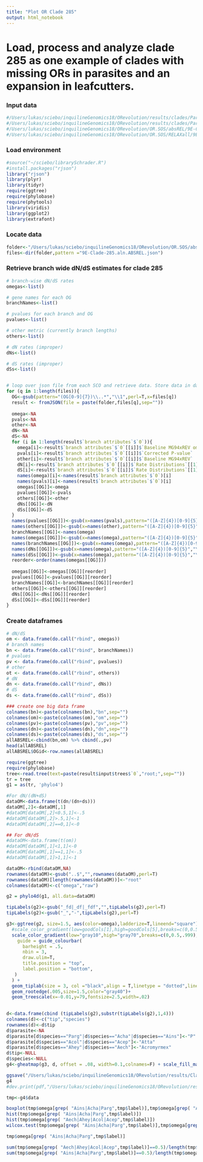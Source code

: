```yaml
---
title: "Plot OR Clade 285"
output: html_notebook
---
```


# Load, process and analyze clade 285 as one example of clades with missing ORs in parasites and an expansion in leafcutters.
### Input data 
```r
#/Users/lukas/sciebo/inquilineGenomics18/ORevolution/results/clades/Parg.Ains.Acha/9E-Clade-285.tre
#/Users/lukas/sciebo/inquilineGenomics18/ORevolution/results/clades/Parg.Ains.Acha/9E-Clade-285.tsv
#/Users/lukas/sciebo/inquilineGenomics18/ORevolution/OR.SOS/absREL/9E-Clade-285.aln.ABSREL.json
#/Users/lukas/sciebo/inquilineGenomics18/ORevolution/OR.SOS/RELAXall/9E-Clade-285.aln.RELAX.json
```


### Load environment
```r
#source("~/sciebo/librarySchrader.R")
#install.packages("rjson")
library("rjson")
library(plyr)
library(tidyr)
require(ggtree)
require(phylobase)
require(phytools)
library(viridis)
library(ggplot2)
library(extrafont)
```

### Locate data
```r
folder<-"/Users/lukas/sciebo/inquilineGenomics18/ORevolution/OR.SOS/absREL/"
files<-dir(folder,pattern ="9E-Clade-285.aln.ABSREL.json")
```

### Retrieve branch wide dN/dS estimates for clade 285
```r

# branch-wise dN/dS rates
omegas<-list()

# gene names for each OG
branchNames<-list()

# pvalues for each branch and OG
pvalues<-list()

# other metric (currently branch lengths)
others<-list()

# dN rates (improper)
dNs<-list()

# dS rates (improper)
dSs<-list()


# loop over json file from each SCO and retrieve data. Store data in data frames 
for (q in 1:length(files)){
  OG<-gsub(pattern="(OG[0-9]{7})\\..*","\\1",perl=T,x=files[q])
  result <- fromJSON(file = paste(folder,files[q],sep=""))
  
  omega<-NA
  pvals<-NA
  other<-NA
  dN<-NA
  dS<-NA
  for (i in 1:length(result$`branch attributes`$`0`)){
    omega[i]<-result$`branch attributes`$`0`[[i]]$`Baseline MG94xREV omega ratio`
    pvals[i]<-result$`branch attributes`$`0`[[i]]$`Corrected P-value`
    other[i]<-result$`branch attributes`$`0`[[i]]$`Baseline MG94xREV`
    dN[i]<-result$`branch attributes`$`0`[[i]]$`Rate Distributions`[[1]][1]
    dS[i]<-result$`branch attributes`$`0`[[i]]$`Rate Distributions`[[1]][2]
    names(omega)[i]<-names(result$`branch attributes`$`0`)[i]
    names(pvals)[i]<-names(result$`branch attributes`$`0`)[i]
    omegas[[OG]]<-omega
    pvalues[[OG]]<-pvals
    others[[OG]]<-other
    dNs[[OG]]<-dN
    dSs[[OG]]<-dS
  }
  names(pvalues[[OG]])<-gsub(x=names(pvals),pattern="([A-Z]{4})[0-9]{5}","\\1",perl=T)
  names(others[[OG]])<-gsub(x=names(other),pattern="([A-Z]{4})[0-9]{5}","\\1",perl=T)
  branchNames[[OG]]<-names(omega)
  names(omegas[[OG]])<-gsub(x=names(omega),pattern="([A-Z]{4})[0-9]{5}","\\1",perl=T)
  names(branchNames[[OG]])<-gsub(x=names(omega),pattern="([A-Z]{4})[0-9]{5}","\\1",perl=T)
  names(dNs[[OG]])<-gsub(x=names(omega),pattern="([A-Z]{4})[0-9]{5}","\\1",perl=T)
  names(dSs[[OG]])<-gsub(x=names(omega),pattern="([A-Z]{4})[0-9]{5}","\\1",perl=T)
  reorder<-order(names(omegas[[OG]]))
  
  omegas[[OG]]<-omegas[[OG]][reorder]
  pvalues[[OG]]<-pvalues[[OG]][reorder]
  branchNames[[OG]]<-branchNames[[OG]][reorder]
  others[[OG]]<-others[[OG]][reorder]
  dNs[[OG]]<-dNs[[OG]][reorder]
  dSs[[OG]]<-dSs[[OG]][reorder]
}
```

### Create dataframes
```R
# dN/dS
om <- data.frame(do.call("rbind", omegas))
# branch names
bn <- data.frame(do.call("rbind", branchNames))
# pvalues
pv <- data.frame(do.call("rbind", pvalues))
# other
ot <- data.frame(do.call("rbind", others))
# dN
dn <- data.frame(do.call("rbind", dNs))
# dS
ds <- data.frame(do.call("rbind", dSs))

### create one big data frame
colnames(bn)<-paste(colnames(bn),"bn",sep="")
colnames(om)<-paste(colnames(om),"om",sep="")
colnames(pv)<-paste(colnames(pv),"pv",sep="")
colnames(dn)<-paste(colnames(dn),"dn",sep="")
colnames(ds)<-paste(colnames(ds),"ds",sep="")
allABSREL<-cbind(bn,om) %>% cbind(.,pv) 
head(allABSREL)
allABSREL$OGid<-row.names(allABSREL)

```


```r
require(ggtree)
require(phylobase)
tree<-read.tree(text=paste(result$input$trees$`0`,"root;",sep=""))
tr = tree
g1 = as(tr, 'phylo4')

#For dN/(dN+dS)
dataOM<-data.frame(t(dn/(dn+ds)))
dataOM[,2]<-dataOM[,1]
#dataOM[dataOM[,2]<0.5,1]<-.5
#dataOM[dataOM[,2]>.5,1]<-1
#dataOM[dataOM[,2]==0,1]<-0

## For dN/dS
#dataOM<-data.frame(t(om))
#dataOM[dataOM[,1]<1,1]<-0
#dataOM[dataOM[,1]==1,1]<-.5
#dataOM[dataOM[,1]>1,1]<-1

dataOM<-rbind(dataOM,NA)
rownames(dataOM)<-gsub("..$","",rownames(dataOM),perl=T)
rownames(dataOM)[length(rownames(dataOM))]<-"root"
colnames(dataOM)<-c("omega","raw")

g2 = phylo4d(g1, all.data=dataOM)

tipLabels(g2)<-gsub("_fd|_df|_fdf","",tipLabels(g2),perl=T)
tipLabels(g2)<-gsub("_","-",tipLabels(g2),perl=T)

g3<-ggtree(g2, size=1.5, aes(color=omega),ladderize=T,lineend="square") + 
  #scale_color_gradient(low=goodCols[1],high=goodCols[5],breaks=c(0,0.5,.999),labels = c(0,0.5,1),name = "dN/(dN+dS)",
  scale_color_gradient(low="gray10",high="gray70",breaks=c(0,0.5,.999),labels = c(0,0.5,1),name = "dN/(dN+dS)",                       
    guide = guide_colourbar(
      barheight = .5,
      nbin = 3,
      draw.ulim=T,
      title.position = "top",
      label.position = "bottom",
   )
  ) + 
  geom_tiplab(size = 3, col ="black",align = T,linetype = "dotted",linesize=.25,family="Courier", offset=.01) +
  geom_rootedge(.005,size=1.5,color="gray40")+ 
  geom_treescale(x=-0.01,y=79,fontsize=2.5,width=.02)
  
```

```r
d<-data.frame(cbind (tipLabels(g2),substr(tipLabels(g2),1,4)))
colnames(d)<-c("tip","species")
rownames(d)<-d$tip
d$parasite<-NA
d$parasite[d$species=="Parg"|d$species=="Acha"|d$species=="Ains"]<-"P"
d$parasite[d$species=="Acol"|d$species=="Acep"]<-"Atta"
d$parasite[d$species=="Ahey"|d$species=="Aech"]<-"Acromyrmex"
d$tip<-NULL
d$species<-NULL
g4<-gheatmap(g3, d, offset = .08, width=0.1,colnames=F) + scale_fill_manual(values=c(goodCols[1],goodCols[1],goodCols[3])) + theme(legend.position="bottom",legend.text = element_text(size = 8))

ggsave("/Users/lukas/sciebo/inquilineGenomics18/ORevolution/results/Clade285.pdf",g4,width=5,height=8,family="Courier")
g4
#dev.print(pdf,"/Users/lukas/sciebo/inquilineGenomics18/ORevolution/results/Clade285.pdf",width=6,height=12,family="Courier New")
```
```r
tmp<-g4$data

boxplot(tmp$omega[grep( "Ains|Acha|Parg",tmp$label)],tmp$omega[grep( "Aech|Ahey|Acol|Acep",tmp$label)],outline=F)
hist(tmp$omega[grep( "Ains|Acha|Parg",tmp$label)])
hist(tmp$omega[grep( "Aech|Ahey|Acol|Acep",tmp$label)])
wilcox.test(tmp$omega[grep( "Ains|Acha|Parg",tmp$label)],tmp$omega[grep( "Aech|Ahey|Acol|Acep",tmp$label)])
```

```r
tmp$omega[grep( "Ains|Acha|Parg",tmp$label)]

sum(tmp$omega[grep( "Aech|Ahey|Acol|Acep",tmp$label)]==0.5)/length(tmp$omega[grep( "Aech|Ahey|Acol|Acep",tmp$label)])
sum(tmp$omega[grep( "Ains|Acha|Parg",tmp$label)]==0.5)/length(tmp$omega[grep( "Ains|Acha|Parg",tmp$label)])

```

